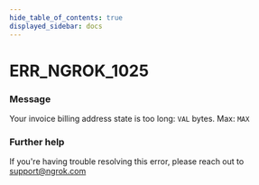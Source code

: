 ```yaml
---
hide_table_of_contents: true
displayed_sidebar: docs
---
```



# ERR_NGROK_1025

### Message

Your invoice billing address state is too long: `VAL` bytes. Max: `MAX`

<ErrorDetails error="err_ngrok_1025" />

### Further help

If you're having trouble resolving this error, please reach out to [support@ngrok.com](mailto:support@ngrok.com?subject=Help%20with%20ERR_NGROK_1025)
